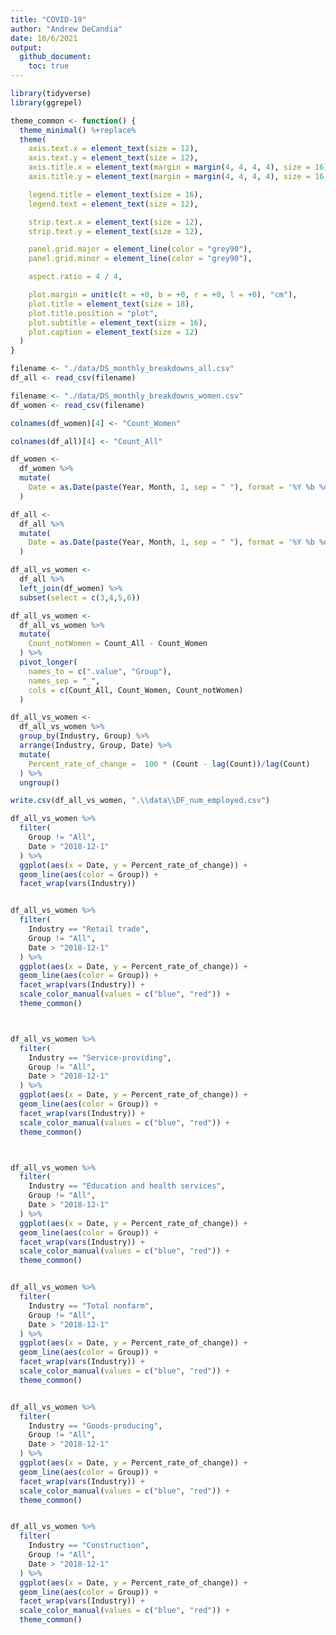 ```yaml
---
title: "COVID-19"
author: "Andrew DeCandia"
date: 10/6/2021
output:
  github_document:
    toc: true
---
```


```r
library(tidyverse)
library(ggrepel)
```


```r
theme_common <- function() {
  theme_minimal() %+replace%
  theme(
    axis.text.x = element_text(size = 12),
    axis.text.y = element_text(size = 12),
    axis.title.x = element_text(margin = margin(4, 4, 4, 4), size = 16),
    axis.title.y = element_text(margin = margin(4, 4, 4, 4), size = 16, angle = 90),

    legend.title = element_text(size = 16),
    legend.text = element_text(size = 12),

    strip.text.x = element_text(size = 12),
    strip.text.y = element_text(size = 12),

    panel.grid.major = element_line(color = "grey90"),
    panel.grid.minor = element_line(color = "grey90"),

    aspect.ratio = 4 / 4,

    plot.margin = unit(c(t = +0, b = +0, r = +0, l = +0), "cm"),
    plot.title = element_text(size = 18),
    plot.title.position = "plot",
    plot.subtitle = element_text(size = 16),
    plot.caption = element_text(size = 12)
  )
}
```



```r
filename <- "./data/DS_monthly_breakdowns_all.csv"
df_all <- read_csv(filename)

filename <- "./data/DS_monthly_breakdowns_women.csv"
df_women <- read_csv(filename)
```

```r
colnames(df_women)[4] <- "Count_Women"

colnames(df_all)[4] <- "Count_All"

```


```r
df_women <-
  df_women %>%
  mutate(
    Date = as.Date(paste(Year, Month, 1, sep = " "), format = '%Y %b %d')
  )

df_all <-
  df_all %>%
  mutate(
    Date = as.Date(paste(Year, Month, 1, sep = " "), format = '%Y %b %d')
  )
```


```r
df_all_vs_women <-
  df_all %>%
  left_join(df_women) %>%
  subset(select = c(3,4,5,6))
```

```r
df_all_vs_women <-
  df_all_vs_women %>%
  mutate(
    Count_notWomen = Count_All - Count_Women
  ) %>%
  pivot_longer(
    names_to = c(".value", "Group"),
    names_sep = "_",
    cols = c(Count_All, Count_Women, Count_notWomen)
  )
```


```r
df_all_vs_women <-
  df_all_vs_women %>%
  group_by(Industry, Group) %>%
  arrange(Industry, Group, Date) %>%
  mutate(
    Percent_rate_of_change =  100 * (Count - lag(Count))/lag(Count)
  ) %>%
  ungroup()

write.csv(df_all_vs_women, ".\\data\\DF_num_employed.csv")


```


```r


df_all_vs_women %>%
  filter(
    Group != "All",
    Date > "2018-12-1"
  ) %>%
  ggplot(aes(x = Date, y = Percent_rate_of_change)) + 
  geom_line(aes(color = Group)) + 
  facet_wrap(vars(Industry))


df_all_vs_women %>%
  filter(
    Industry == "Retail trade",
    Group != "All",
    Date > "2018-12-1"
  ) %>%
  ggplot(aes(x = Date, y = Percent_rate_of_change)) + 
  geom_line(aes(color = Group)) + 
  facet_wrap(vars(Industry)) +
  scale_color_manual(values = c("blue", "red")) + 
  theme_common()



df_all_vs_women %>%
  filter(
    Industry == "Service-providing",
    Group != "All",
    Date > "2018-12-1"
  ) %>%
  ggplot(aes(x = Date, y = Percent_rate_of_change)) + 
  geom_line(aes(color = Group)) + 
  facet_wrap(vars(Industry)) + 
  scale_color_manual(values = c("blue", "red")) + 
  theme_common()



df_all_vs_women %>%
  filter(
    Industry == "Education and health services",
    Group != "All",
    Date > "2018-12-1"
  ) %>%
  ggplot(aes(x = Date, y = Percent_rate_of_change)) + 
  geom_line(aes(color = Group)) + 
  facet_wrap(vars(Industry)) + 
  scale_color_manual(values = c("blue", "red")) + 
  theme_common()


df_all_vs_women %>%
  filter(
    Industry == "Total nonfarm",
    Group != "All",
    Date > "2018-12-1"
  ) %>%
  ggplot(aes(x = Date, y = Percent_rate_of_change)) + 
  geom_line(aes(color = Group)) + 
  facet_wrap(vars(Industry)) + 
  scale_color_manual(values = c("blue", "red")) +
  theme_common()


df_all_vs_women %>%
  filter(
    Industry == "Goods-producing",
    Group != "All",
    Date > "2018-12-1"
  ) %>%
  ggplot(aes(x = Date, y = Percent_rate_of_change)) + 
  geom_line(aes(color = Group)) + 
  facet_wrap(vars(Industry)) + 
  scale_color_manual(values = c("blue", "red")) + 
  theme_common()


df_all_vs_women %>%
  filter(
    Industry == "Construction",
    Group != "All",
    Date > "2018-12-1"
  ) %>%
  ggplot(aes(x = Date, y = Percent_rate_of_change)) + 
  geom_line(aes(color = Group)) + 
  facet_wrap(vars(Industry)) + 
  scale_color_manual(values = c("blue", "red")) + 
  theme_common()
```





